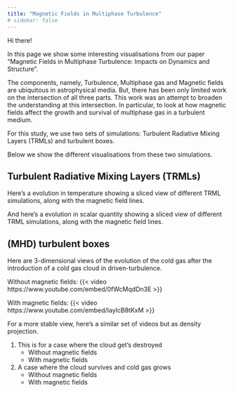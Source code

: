 ```yaml
---
title: "Magnetic Fields in Multiphase Turbulence"
# sidebar: false
---
```


Hi there!

In this page we show some interesting visualisations from our paper "Magnetic Fields in Multiphase Turbulence: 
Impacts on Dynamics and Structure".

The components, namely, Turbulence, Multiphase gas and Magnetic fields 
are ubiquitous in astrophysical media. But, there has been only limited work on the intersection of all
three parts. This work was an attempt to broaden the understanding at this intersection.
In particular, to look at how magnetic fields affect the growth and survival of multiphase gas in a turbulent medium.

For this study, we use two sets of simulations: Turbulent Radiative Mixing Layers (TRMLs) and turbulent boxes.

Below we show the different visualisations from these two simulations.

## Turbulent Radiative Mixing Layers (TRMLs)

Here's a evolution in temperature showing a sliced view of different TRML simulations, along with the magnetic field lines.

And here's a evolution in scalar quantity showing a sliced view of different TRML simulations, along with the magnetic field lines.

## (MHD) turbulent boxes

Here are 3-dimensional views of the evolution of the cold gas after the introduction of a cold gas cloud in driven-turbulence.

Without magnetic fields:
{{< video https://www.youtube.com/embed/0fWcMqdDn3E >}}

With magnetic fields:
{{< video https://www.youtube.com/embed/IaylcB8tKxM >}}

For a more stable view, here's a similar set of videos but as density projection.

1. This is for a case where the cloud get's destroyed
    * Without magnetic fields
    * With magnetic fields

2. A case where the cloud survives and cold gas grows
    * Without magnetic fields
    * With magnetic fields




